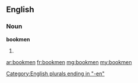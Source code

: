 ==English==

===Noun===
'''bookmen'''
# {{plural of|bookman}}

[[Category:English plurals ending in "-en"]]

[[ar:bookmen]]
[[fr:bookmen]]
[[mg:bookmen]]
[[my:bookmen]]